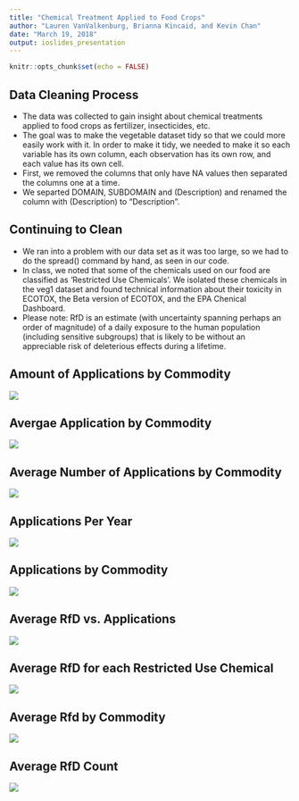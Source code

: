 ```yaml
---
title: "Chemical Treatment Applied to Food Crops"
author: "Lauren VanValkenburg, Brianna Kincaid, and Kevin Chan"
date: "March 19, 2018"
output: ioslides_presentation
---
```


```r
knitr::opts_chunk$set(echo = FALSE)
```

## Data Cleaning Process
- The data was collected to gain insight about chemical treatments applied to food crops as fertilizer, insecticides, etc. 
- The goal was to make the vegetable dataset tidy so that we could more easily work with it. In order to make it tidy, we needed to make it so each variable has its own column, each observation has its own row, and each value has its own cell. 
- First, we removed the columns that only have NA values then separated the columns one at a time. 
- We separted DOMAIN, SUBDOMAIN and (Description) and renamed the column with (Description) to "Description".

## Continuing to Clean
- We ran into a problem with our data set as it was too large, so we had to do the spread() command by hand, as seen in our code. 
- In class, we noted that some of the chemicals used on our food are classified as 'Restricted Use Chemicals'. We isolated these chemicals in the veg1 dataset and found technical information about their toxicity in ECOTOX, the Beta version of ECOTOX, and the EPA Chenical Dashboard.
- Please note: RfD is an estimate (with uncertainty spanning perhaps an order of magnitude) of a daily exposure to the human population (including sensitive subgroups) that is likely to be without an appreciable risk of deleterious effects during a lifetime.

## Amount of Applications by Commodity
![](plot1.png)

## Avergae Application by Commodity
![](plot2.png)

## Average Number of Applications by Commodity
![](plot3.png)

## Applications Per Year
![](plot4.png)

## Applications by Commodity
![](plot5.png)

## Average RfD vs. Applications
![](plot6.png)

## Average RfD for each Restricted Use Chemical
![](plot7.png)

## Average Rfd by Commodity
![](plot8.png)

## Average RfD Count
![](plot9.png)

